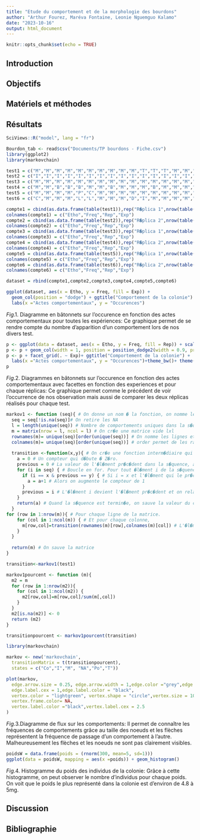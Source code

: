```yaml
---
title: "Etude du comportement et de la morphologie des bourdons"
author: "Arthur Fourez, Maréva Fontaine, Leonie Nguemguo Kalamo"
date: "2023-10-16"
output: html_document
---
```


```r
knitr::opts_chunk$set(echo = TRUE)
```

## Introduction

## Objectifs

## Matériels et méthodes

## Résultats

```r
SciViews::R("model", lang = "fr")
```

```r
Bourdon_tab <- read$csv("Documents/TP bourdons - Fiche.csv")
library(ggplot2)
library(markovchain)
```

```r
test1 = c("M","M","M","M","M","M","M","M","M","M","T","T","T","M","M","NA","M","I","I","M","M","I","M","Po","Po","M","I","I","I","M","M","M","M","M","Co","Co","M","M","I","I","M","M","Co","Co","I","I","T","T","M","M","I","T","M","M","I","I","I","M","NA","NA")
test2 = c("I","I","I","I","I","I","I","I","I","I","I","I","I","I","I","I","I","I","I","I","I","I","I","I","I","I","I","I","I","I","I","I","I","I","I","I","I","I","I","I","I","I","I","I","I","I","I","I","I","I","I","I","I","I","I","I","I","I","I","M")
test3 = c("M","M","M","M","M","M","M","M","M","M","M","M","M","M","M","M","M","M","M","T","M","M","M","M","M","C","M","M","L","M","M","M","M","M","M","M","I","M","M","M","M","M","M","I","M","M","I","T","M","I","T","M","M","M","I","I","M","M","M","NA")
test4 = c("M","M","B","B","B","M","M","B","M","M","M","B","M","M","M","B","B","A","M","M","M","I","A","A","M","M","M","M","M","I","N","M","M","M","M","M","M","M","M","M","M","M","M","M","M","M","M","M","M","M","A","M","M","M","M","M","M","NA","NA","NA")
test5 = c("M","M","M","M","P","C","M","M","M","M","M","M","M","M","M","M","M","M","M","M","M","M","M","M","M","M","M","M","P","M","M","Pt","I","M","M","M","M","C","M","M","M","M","M","M","M","C","I","I","I","Pt","Pt","Pt","Pt","M","NA","NA","NA","NA","NA","NA")
test6 = c("C","M","M","M","L","L","M","M","M","D","I","M","M","M","M","M","M","M","C","Pt","M","M","M","M","M","M","C","M","Pt","M","M","M","M","M","M","I","I","M","M","I","M","M","M","I","I","I","I","T","M","M","M","M","M","NA","NA","NA","NA","NA","NA","NA")
```

```r
compte1 = cbind(as.data.frame(table(test1)),rep("R�plica 1",nrow(table(test1))),rep("Exp�rience 1",nrow(table(test1))))
colnames(compte1) = c("Etho","Freq","Rep","Exp")
compte2 = cbind(as.data.frame(table(test2)),rep("R�plica 2",nrow(table(test2))),rep("Exp�rience 1",nrow(table(test2))))
colnames(compte2) = c("Etho","Freq","Rep","Exp")
compte3 = cbind(as.data.frame(table(test3)),rep("R�plica 1",nrow(table(test3))),rep("Exp�rience 2",nrow(table(test3))))
colnames(compte3) = c("Etho","Freq","Rep","Exp")
compte4 = cbind(as.data.frame(table(test4)),rep("R�plica 2",nrow(table(test4))),rep("Exp�rience 2",nrow(table(test4))))
colnames(compte4) = c("Etho","Freq","Rep","Exp")
compte5 = cbind(as.data.frame(table(test5)),rep("R�plica 1",nrow(table(test5))),rep("Exp�rience 3",nrow(table(test5))))
colnames(compte5) = c("Etho","Freq","Rep","Exp")
compte6 = cbind(as.data.frame(table(test6)),rep("R�plica 2",nrow(table(test6))),rep("Exp�rience 3",nrow(table(test6))))
colnames(compte6) = c("Etho","Freq","Rep","Exp")
```

```r
dataset = rbind(compte1,compte2,compte3,compte4,compte5,compte6)
```

```r
ggplot(dataset, aes(x = Etho, y = Freq, fill = Exp)) +
  geom_col(position = "dodge") + ggtitle("Comportement de la colonie") +
  labs(x ="Actes comportementaux", y = "Occurences")
```

*Fig*.1. Diagramme en bâtonnets sur l'occurence en fonction des actes comportementaux pour toutes les expériences: Ce graphique permet de se rendre compte du nombre d'apparition d'un comportement lors de nos divers test.

```r
p <- ggplot(data = dataset, aes(x = Etho, y = Freq, fill = Rep)) + scale_fill_grey()
p <- p + geom_col(width = 1, position = position_dodge2(width = 0.9, preserve = "single"))
p <- p + facet_grid(. ~ Exp)+ ggtitle("Comportement de la colonie") +
  labs(x ="Actes comportementaux", y = "Occurences")+theme_bw()+ theme(plot.title = element_text(hjust = 0.5))
p
```

*Fig*.2. Diagrammes en bâtonnets sur l'occurence en fonction des actes comportementaux avec facettes en fonction des experiences et pour chaque réplicas: Ce graphique permet comme le précédent de voir l'occurrence de nos observation mais aussi de comparer les deux réplicas réalisés pour chaque test.

```r
markov1 <- function (seq){ # On donne un nom � la fonction, on nomme les arguments dont elle a besoin
  seq = seq[!is.na(seq)]# On retire les NA
  l = length(unique(seq)) # Nombre de comportements uniques dans la s�quence (taille de l'�thogramme) =l
  m = matrix(nrow = l, ncol = l) # On cr�e une matrice vide lxl
  rownames(m)= unique(seq)[order(unique(seq))] # On nomme les lignes et colonnes avec les comportements
  colnames(m)= unique(seq)[order(unique(seq))] # order permet de les ranger par ordre alphab�tique
  
  transition <-function(x,y){ # On cr�e une fonction interm�diaire qui permettra de calculer la valeur de chaque case
    a = 0 # Un compteur qui d�bute � Z�ro.
    previous = 0 # La valeur de l'�l�ment pr�c�dent dans la s�quence, au d�part il n'y en a pas
    for (i in seq) { # Boucle en for. Pour tout �l�ment i de la s�quence seq (seq = argument donn� � la fonction)
      if (i == x & previous == y) { # Si i = x et l'�l�ment qui le pr�c�de = y
        a = a+1 # Alors on augmente le compteur de 1
      }
      previous = i # L'�l�ment i devient l'�l�ment pr�c�dent et on relance la boucle avec le i suivant.
    }
    return(a) # Quand la s�quence est termin�e, on sauve la valeur du compteur.
  }
for (row in 1:nrow(m)){ # Pour chaque ligne de la matrice.
    for (col in 1:ncol(m)) { # Et pour chaque colonne,
      m[row,col]=transition(rownames(m)[row],colnames(m)[col]) # L'�l�ment correspondant � la ligne et � la colonne  = r�sultat de la fonction interm�diaire pour les noms de ligne et de colonne correspondant
    }
  }
  
  return(m) # On sauve la matrice
}
```

```r
transition<-markov1(test1)
```

```r
markov1pourcent <- function (m){
  m2 = m 
  for (row in 1:nrow(m2)){ 
    for (col in 1:ncol(m2)) { 
      m2[row,col]=m[row,col]/sum(m[,col]) 
    }
  }
  m2[is.na(m2)] <- 0 
  return (m2) 
}
```

```r
transitionpourcent <- markov1pourcent(transition)
```

```r
library(markovchain)
```

```r
markov <- new('markovchain',
  transitionMatrix = t(transitionpourcent), 
  states = c("Co","I","M", "NA","Po","T"))

```

```r
plot(markov,
  edge.arrow.size = 0.25, edge.arrow.width = 1,edge.color ="grey",edge.lty = 1,
  edge.label.cex = 1,edge.label.color = "black",
  vertex.color = "lightgreen", vertex.shape = "circle",vertex.size = 10*table(test1),
  vertex.frame.color= NA,
  vertex.label.color ="black",vertex.label.cex = 2.5
)
```

*Fig.*3.Diagramme de flux sur les comportements: Il permet de connaître les fréquences de comportements grâce au taille des noeuds et les flèches représentent la fréquence de passage d'un comportement à l'autre. Malheureusement les flèches et les noeuds ne sont pas clairement visibles.

```r
poidsW = data.frame(poids = (rnorm(300, mean=5, sd=1)))
ggplot(data = poidsW, mapping = aes(x =poids)) + geom_histogram()
```

*Fig.*4. Histogramme du poids des individus de la colonie: Grâce à cette histogramme, on peut observer le nombre d'individus pour chaque poids. On voit que le poids le plus représenté dans la colonie est d'environ de 4.8 à 5mg.

## Discussion

## Bibliographie
